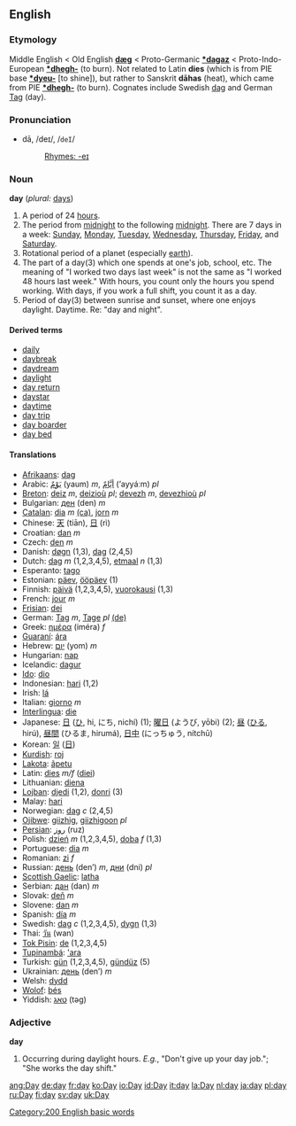 ==English==

{{rank|def|might|being|114|day|through|himself|go}}

===Etymology===
Middle English < Old English '''[[dæg]]''' < Proto-Germanic '''[[*dagaz]]''' < Proto-Indo-European '''[[*dhegh-]]''' (to burn). Not related to Latin '''dies''' (which is from PIE base '''[[*dyeu-]]''' [to shine]), but rather to Sanskrit '''dāhas''' (heat), which came from PIE '''[[*dhegh-]]''' (to burn). Cognates include Swedish [[dag]] and German [[Tag]] (day).

===Pronunciation===
*dā, /deɪ/, /<tt>deI</tt>/
*:[[Rhymes:English:-eɪ|Rhymes: -eɪ]]

===Noun===
'''day''' (''plural:'' [[days]])

#A period of 24 [[hour]]s.
#The period from [[midnight]] to the following [[midnight]]. There are 7 days in a week: [[Sunday]], [[Monday]], [[Tuesday]], [[Wednesday]], [[Thursday]], [[Friday]], and [[Saturday]].
#Rotational period of a planet (especially [[earth]]).
#The part of a day(3) which one spends at one's job, school, etc. The meaning of "I worked two days last week" is not the same as "I worked 48 hours last week." With hours, you count only the hours you spend working. With days, if you work a full shift, you count it as a day.
#Period of day(3) between sunrise and sunset, where one enjoys daylight. Daytime. Re: "day and night".

====Derived terms====
*[[daily]]
*[[daybreak]]
*[[daydream]]
*[[daylight]]
*[[day return]]
*[[daystar]]
*[[daytime]]
*[[day trip]]
*[[day boarder]]
*[[day bed]]

====Translations====
*[[Afrikaans]]: [[dag]]
*Arabic: [[يوم|يَوْمٌ]] (yaum) ''m'', [[ايام|أيَّامٌ]] (’ayyáːm) ''pl''
*[[Breton]]: [[deiz]] ''m'', [[deiz]]ioù ''pl''; [[devezh]] ''m'', [[devezh]]ioù ''pl''
*Bulgarian: [[ден]] (den) ''m''
*[[Catalan]]: [[dia]] ''m'' [[:ca:dia|(ca)]], [[jorn]] ''m''
*Chinese: [[天]] (tiān), [[日]] (rì)
*Croatian: [[dan#Croatian|dan]] ''m''
*Czech: [[den]] ''m''
*Danish: [[døgn]] (1,3), [[dag]] (2,4,5)
*Dutch: [[dag]] ''m'' (1,2,3,4,5), [[etmaal]] ''n'' (1,3)
*Esperanto: [[tago]]
*Estonian: [[päev]], [[ööpäev]] (1)
*Finnish: [[päivä]] (1,2,3,4,5), [[vuorokausi]] (1,3)
*French: [[jour]] ''m''
*[[Frisian]]: [[dei]]
*German: [[Tag#German|Tag]] ''m'', [[Tage]] ''pl'' [[:de:Tag|(de)]] 
*Greek: [[ημέρα]] (iméra) ''f''
*[[Guaraní]]: [[ára]]
*Hebrew: [[יום]] (yom) ''m''
*Hungarian: [[nap#Hungarian|nap]]
*Icelandic: [[dagur]]
*[[Ido]]: [[dio]]
*Indonesian: [[hari]] (1,2)
*Irish: [[lá]]
*Italian: [[giorno]] ''m''
*[[Interlingua]]: [[die]]
*Japanese: [[日]] ([[ひ]], hi, にち, nichí) (1); [[曜日]] (ようび, yōbi) (2); [[昼]] ([[ひる]], hirú), [[昼間]] (ひるま, hirumá), [[日中]] (にっちゅう, nítchū)
*Korean: [[일]] ([[日]])
*[[Kurdish]]: [[roj]]
*[[Lakota]]: [[ãpetu]]
*Latin: [[dies]] ''m/f'' ([[diei]])
*Lithuanian: [[diena]]
*[[Lojban]]: [[djedi]] (1,2), [[donri]] (3)
*Malay: [[hari]]
*Norwegian: [[:no:dag|dag]] ''c'' (2,4,5)
*[[Ojibwe]]: [[giizhig]], [[giizhigoon]] ''pl''
*[[Persian]]: [[روز]] (ruz)
*Polish: [[dzień]] ''m'' (1,2,3,4,5), [[doba]] ''f'' (1,3) 
*Portuguese: [[dia]] ''m''
*Romanian: [[zi]] ''f''
*Russian: [[день]] (den’) ''m'', [[дни]] (dni) ''pl''
*[[Scottish Gaelic]]: [[latha]]
*Serbian: [[дан]] (dan) ''m''
*Slovak: [[deň]] ''m''
*Slovene: [[dan#Slovene|dan]] ''m''
*Spanish: [[día]] ''m''
*Swedish: [[dag]] ''c'' (1,2,3,4,5), [[dygn]] (1,3)
*Thai: [[วัน]] (wan)
*[[Tok Pisin]]: [[de#Tok Pisin|de]] (1,2,3,4,5)
*[[Tupinambá]]: [['ara]]
*Turkish: [[gün]] (1,2,3,4,5), [[gündüz]] (5)
*Ukrainian: [[день]] (den’) ''m''
*Welsh: [[dydd]]
*[[Wolof]]: [[bés]]
*Yiddish: [[טאָג|טאג]] (təg)

===Adjective===
'''day''' <!--"Day" is NEVER an adjective, it is always a noun.-->

#Occurring during daylight hours. ''E.g.'', "Don't give up your day job."; "She works the day shift."
<!--NOTE: These are not adjectives at all, but noun used as modifiers. It's just like German "Herzbube" (knave of hearts) versus "herzlicher Bube" (hearty knave). The adjectives for "day" are "diurnal," "daily," etc.-->

[[Category:200 English basic words]]

[[ang:Day]]
[[de:day]]
[[fr:day]]
[[ko:Day]]
[[io:Day]]
[[id:Day]]
[[it:day]]
[[la:Day]]
[[nl:day]]
[[ja:day]]
[[pl:day]]
[[ru:Day]]
[[fi:day]]
[[sv:day]]
[[uk:Day]]